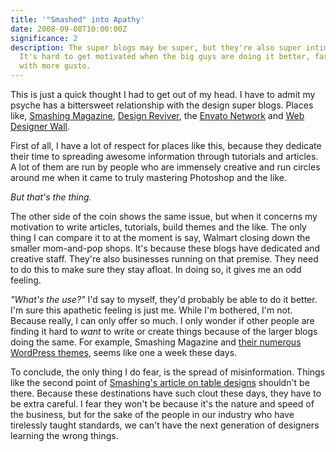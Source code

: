 ```yaml
---
title: '"Smashed" into Apathy'
date: 2008-09-08T10:00:00Z
significance: 2
description: The super blogs may be super, but they're also super intimidating.
  It's hard to get motivated when the big guys are doing it better, faster, and
  with more gusto.
---
```


This is just a quick thought I had to get out of my head. I have to admit my psyche has a bittersweet relationship with the design super blogs. Places like, [Smashing Magazine][1], [Design Reviver][2], the [Envato Network][3] and [Web Designer Wall][4].

First of all, I have a lot of respect for places like this, because they dedicate their time to spreading awesome information through tutorials and articles. A lot of them are run by people who are immensely creative and run circles around me when it came to truly mastering Photoshop and the like.

*But that's the thing.*

The other side of the coin shows the same issue, but when it concerns my motivation to write articles, tutorials, build themes and the like. The only thing I can compare it to at the moment is say, Walmart closing down the smaller mom-and-pop shops. It's because these blogs have dedicated and creative staff. They're also businesses running on that premise. They need to do this to make sure they stay afloat. In doing so, it gives me an odd feeling.

*"What's the use?"* I'd say to myself, they'd probably be able to do it better. I'm sure this apathetic feeling is just me. While I'm bothered, I'm not. Because really, I can only offer so much. I only wonder if other people are finding it hard to *want* to write or create things because of the larger blogs doing the same. For example, Smashing Magazine and [their numerous WordPress themes][5], seems like one a week these days.

To conclude, the only thing I do fear, is the spread of misinformation. Things like the second point of [Smashing's article on table designs][6] shouldn't be there. Because these destinations have such clout these days, they have to be extra careful. I fear they won't be because it's the nature and speed of the business, but for the sake of the people in our industry who have tirelessly taught standards, we can't have the next generation of designers learning the wrong things.

[1]: http://smashingmagazine.com/
[2]: http://designreviver.com/
[3]: http://envato.com/
[4]: http://webdesignerwall.com
[5]: http://www.smashingmagazine.com/category/freebies/
[6]: http://www.smashingmagazine.com/2008/08/13/top-10-css-table-designs/
